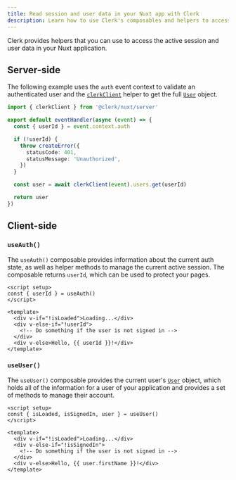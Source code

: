 ```yaml
---
title: Read session and user data in your Nuxt app with Clerk
description: Learn how to use Clerk's composables and helpers to access the active session and user data in your Nuxt application.
---
```


Clerk provides helpers that you can use to access the active session and user data in your Nuxt application.

## Server-side

The following example uses the `auth` event context to validate an authenticated user and the [`clerkClient`](/docs/references/backend/overview) helper to get the full [`User`](/docs/references/backend/types/backend-user) object.

```ts {{ filename: 'server/api/me.ts' }}
import { clerkClient } from '@clerk/nuxt/server'

export default eventHandler(async (event) => {
  const { userId } = event.context.auth

  if (!userId) {
    throw createError({
      statusCode: 401,
      statusMessage: 'Unauthorized',
    })
  }

  const user = await clerkClient(event).users.get(userId)

  return user
})
```

## Client-side

### `useAuth()`

The `useAuth()` composable provides information about the current auth state, as well as helper methods to manage the current active session. The composable returns `userId`, which can be used to protect your pages.

```vue {{ filename: 'pages/example.vue' }}
<script setup>
const { userId } = useAuth()
</script>

<template>
  <div v-if="!isLoaded">Loading...</div>
  <div v-else-if="!userId">
    <!-- Do something if the user is not signed in -->
  </div>
  <div v-else>Hello, {{ userId }}!</div>
</template>
```

### `useUser()`

The `useUser()` composable provides the current user's [`User`](/docs/references/javascript/user/user) object, which holds all of the information for a user of your application and provides a set of methods to manage their account.

```vue {{ filename: 'pages/example.vue' }}
<script setup>
const { isLoaded, isSignedIn, user } = useUser()
</script>

<template>
  <div v-if="!isLoaded">Loading...</div>
  <div v-else-if="!isSignedIn">
    <!-- Do something if the user is not signed in -->
  </div>
  <div v-else>Hello, {{ user.firstName }}!</div>
</template>
```
